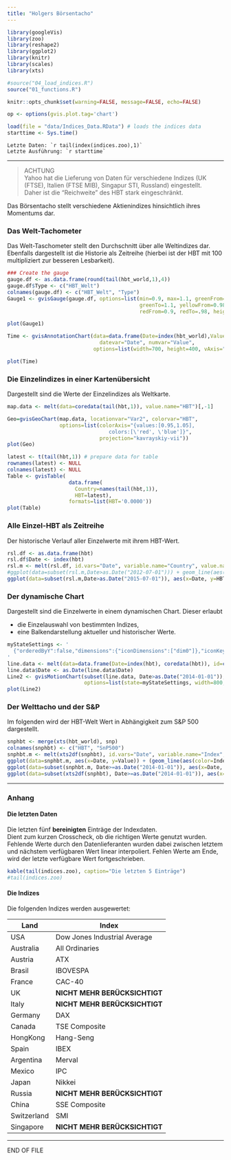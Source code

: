 ```yaml
---
title: "Holgers Börsentacho"
---
```


```r
library(googleVis)
library(zoo)
library(reshape2)
library(ggplot2)
library(knitr)
library(scales)
library(xts)

#source("04_load_indices.R")
source("01_functions.R")

knitr::opts_chunk$set(warning=FALSE, message=FALSE, echo=FALSE)

op <- options(gvis.plot.tag='chart')

load(file = "data/Indices_Data.RData") # loads the indices data
starttime <- Sys.time()

```

```Letzte Daten: `r tail(index(indices.zoo),1)` ```    
```Letzte Ausführung: `r starttime` ```   


-----

> ACHTUNG  
> Yahoo hat die Lieferung von Daten für verschiedene Indizes (UK (FTSE), Italien (FTSE MIB), Singapur STI, Russland) eingestellt.  
> Daher ist die "Reichweite" des HBT stark eingeschränkt.  


Das Börsentacho stellt verschiedene Aktienindizes hinsichtlich ihres Momentums dar.

### Das Welt-Tachometer

Das Welt-Taschometer stellt den Durchschnitt über alle Weltindizes dar.  
Ebenfalls dargestellt ist die Historie als Zeitreihe (hierbei ist der HBT mit 100 multipliziert zur besseren Lesbarkeit).  
  
```r
### Create the gauge
gauge.df <- as.data.frame(round(tail(hbt_world,1),4))
gauge.df$Type <- c("HBT_Welt")
colnames(gauge.df) <- c("HBT_Welt", "Type")
Gauge1 <- gvisGauge(gauge.df, options=list(min=0.9, max=1.1, greenFrom=1.02,
                                           greenTo=1.1, yellowFrom=0.98, yellowTo=1.02,
                                           redFrom=0.9, redTo=.98, height=250))

plot(Gauge1)

Time <- gvisAnnotationChart(data=data.frame(Date=index(hbt_world),Value=100*coredata(hbt_world)),
                              datevar="Date", numvar="Value", 
                            options=list(width=700, height=400, vAxis="{format:'#.###'}"))

plot(Time)
```



### Die Einzelindizes in einer Kartenübersicht  

Dargestellt sind die Werte der Einzelindizes als Weltkarte.  

```r
map.data <- melt(data=coredata(tail(hbt,1)), value.name="HBT")[,-1]

Geo=gvisGeoChart(map.data, locationvar="Var2", colorvar="HBT",
                 options=list(colorAxis="{values:[0.95,1.05],
                                 colors:[\'red', \'blue']}",
                              projection="kavrayskiy-vii"))
plot(Geo)

latest <- t(tail(hbt,1)) # prepare data for table
rownames(latest) <- NULL
colnames(latest) <- NULL
Table <- gvisTable(
                    data.frame(
                      Country=names(tail(hbt,1)),          
                      HBT=latest),
                    formats=list(HBT='0.0000'))
plot(Table)
```

### Alle Einzel-HBT als Zeitreihe

Der historische Verlauf aller Einzelwerte mit ihrem HBT-Wert.  

```r
rsl.df <- as.data.frame(hbt)
rsl.df$Date <- index(hbt)
rsl.m <- melt(rsl.df, id.vars="Date", variable.name="Country", value.name="HBT")
#ggplot(data=subset(rsl.m,Date>as.Date("2012-07-01"))) + geom_line(aes(x=Date, y=RSL, color=Country, group=Country))
ggplot(data=subset(rsl.m,Date>as.Date("2015-07-01")), aes(x=Date, y=HBT)) + geom_line() + facet_wrap(~Country, nrow = 3) + geom_hline(yintercept=1, color="darkgrey") + theme_grey() + theme(panel.grid=element_blank()) + scale_x_date(labels=date_format("%m/%y"), breaks=date_breaks("year"))
```

### Der dynamische Chart

Dargestellt sind die Einzelwerte in einem dynamischen Chart. Dieser erlaubt  

- die Einzelauswahl von bestimmten Indizes,
- eine Balkendarstellung aktueller und historischer Werte.  


```r
myStateSettings <- '
  {"orderedByY":false,"dimensions":{"iconDimensions":["dim0"]},"iconKeySettings":[],"xAxisOption":"_TIME","uniColorForNonSelected":false,"yLambda":1,"showTrails":false,"xZoomedDataMin":1170720000000,"nonSelectedAlpha":0.3,"playDuration":15000,"sizeOption":"_UNISIZE","xZoomedIn":false,"xLambda":1,"colorOption":"_UNIQUE_COLOR","yZoomedIn":false,"xZoomedDataMax":1422403200000,"iconType":"LINE","orderedByX":false,"yAxisOption":"2","yZoomedDataMin":0,"duration":{"timeUnit":"D","multiplier":1},"yZoomedDataMax":1.3}
'
line.data <- melt(data=data.frame(Date=index(hbt), coredata(hbt)), id=c("Date"), value.name="HBT", variable.name="Country")
line.data$Date <- as.Date(line.data$Date)
Line2 <- gvisMotionChart(subset(line.data, Date>as.Date("2014-01-01")), idvar="Country", timevar="Date",
                         options=list(state=myStateSettings, width=800, height=500))
plot(Line2)
```


### Der Welttacho und der S&P  

Im folgenden wird der HBT-Welt Wert in Abhängigkeit zum S&P 500 dargestellt.  

```r
snphbt <- merge(xts(hbt_world), snp)
colnames(snphbt) <- c("HBT", "SnP500")
snphbt.m <- melt(xts2df(snphbt), id.vars="Date", variable.name="Index", value.name="Value")
ggplot(data=snphbt.m, aes(x=Date, y=Value)) + (geom_line(aes(color=Index))) + facet_wrap(~Index, nrow=2, scales="free_y") + theme_minimal() + scale_color_brewer(palette="Set1")
ggplot(data=subset(snphbt.m, Date>=as.Date("2014-01-01")), aes(x=Date, y=Value)) + (geom_line(aes(color=Index))) + facet_wrap(~Index, nrow=2, scales="free_y") + theme_minimal() + scale_color_brewer(palette="Set1")
ggplot(data=subset(xts2df(snphbt), Date>=as.Date("2014-01-01")), aes(x=Date, y=SnP500)) + geom_line(aes(color=HBT), size=.8) + scale_color_gradient2("HBT",midpoint = 1, low=('red'), high=('green'), mid='grey') +theme_classic()
```

-------


### Anhang 

#### Die letzten Daten

Die letzten fünf **bereinigten** Einträge der Indexdaten.  
Dient zum kurzen Crosscheck, ob die richtigen Werte genutzt wurden. Fehlende Werte durch den Datenlieferanten wurden dabei zwischen letztem und nächstem verfügbaren Wert linear interpoliert. Fehlen Werte am Ende, wird der letzte verfügbare Wert fortgeschrieben.  
 
```r
kable(tail(indices.zoo), caption="Die letzten 5 Einträge")
#tail(indices.zoo)
```


#### Die Indizes

Die folgenden Indizes werden ausgewertet:

Land   |   Index
-------|--------
USA          | Dow Jones Industrial Average
Australia    | All Ordinaries
Austria      | ATX
Brasil       | IBOVESPA
France       | CAC-40
UK           | __NICHT MEHR BERÜCKSICHTIGT__ 
Italy        | __NICHT MEHR BERÜCKSICHTIGT__ 
Germany      | DAX
Canada       | TSE Composite
HongKong     | Hang-Seng
Spain        | IBEX
Argentina    | Merval
Mexico       | IPC
Japan        | Nikkei
Russia       | __NICHT MEHR BERÜCKSICHTIGT__  
China        | SSE Composite
Switzerland  | SMI
Singapore    | __NICHT MEHR BERÜCKSICHTIGT__

-----

END OF FILE
